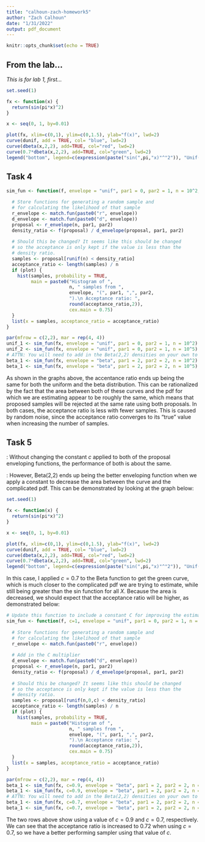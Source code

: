 ```yaml
---
title: "calhoun-zach-homework5"
author: "Zach Calhoun"
date: "1/31/2022"
output: pdf_document
---
```


```r
knitr::opts_chunk$set(echo = TRUE)
```

## From the lab...
*This is for lab 1, first...*
```r
set.seed(1)

fx <- function(x) {
  return(sin(pi*x)^2)
}

x <- seq(0, 1, by=0.01)

plot(fx, xlim=c(0,1), ylim=c(0,1.5), ylab="f(x)", lwd=2)
curve(dunif, add = TRUE, col= "blue", lwd=2)
curve(dbeta(x,2,2), add=TRUE, col="red", lwd=2)
curve(0.7*dbeta(x,2,2), add=TRUE, col="green", lwd=2)
legend("bottom", legend=c(expression(paste("sin(",pi,"x)"^"2")), "Unif(0,1)","Beta(2,2)", "c*Beta(2,2)"), col=c("black","blue","red","green"), lty=c(1,1,1,1), bty= "n", cex=1.1, lwd=2)

```

## Task 4

```r
sim_fun <- function(f, envelope = "unif", par1 = 0, par2 = 1, n = 10^2, plot = TRUE){
  
  # Store functions for generating a random sample and
  # for calculating the likelihood of that sample
  r_envelope <- match.fun(paste0("r", envelope))
  d_envelope <- match.fun(paste0("d", envelope))
  proposal <- r_envelope(n, par1, par2)
  density_ratio <- f(proposal) / d_envelope(proposal, par1, par2)
  
  # Should this be changed? It seems like this should be changed
  # so the acceptance is only kept if the value is less than the
  # density ratio.
  samples <- proposal[runif(n) < density_ratio]
  acceptance_ratio <- length(samples) / n
  if (plot) {
    hist(samples, probability = TRUE, 
         main = paste0("Histogram of ", 
                       n, " samples from ", 
                       envelope, "(", par1, ",", par2,
                       ").\n Acceptance ratio: ",
                       round(acceptance_ratio,2)), 
                       cex.main = 0.75)
  }
  list(x = samples, acceptance_ratio = acceptance_ratio)
}

par(mfrow = c(2,2), mar = rep(4, 4))
unif_1 <- sim_fun(fx, envelope = "unif", par1 = 0, par2 = 1, n = 10^2) 
unif_2 <- sim_fun(fx, envelope = "unif", par1 = 0, par2 = 1, n = 10^5)
# ATTN: You will need to add in the Beta(2,2) densities on your own to finish task 4.
beta_1 <- sim_fun(fx, envelope = "beta", par1 = 2, par2 = 2, n = 10^2)
beta_1 <- sim_fun(fx, envelope = "beta", par1 = 2, par2 = 2, n = 10^5)

```


As shown in the graphs above, the accentance ratio ends up being the same for both the uniform and the beta distribution. This can be rationalized by the fact that the area between both of these curves and the pdf for which we are estimating appear to be roughly the same, which means that proposed samples will be rejected at the same rate using both proposals. In both cases, the acceptance ratio is less with fewer samples. This is caused by random noise, since the acceptance ratio converges to its "true" value when increasing the number of samples.

## Task 5

\textbf{i}: Without changing the constant $c$ applied to both of the proposal enveloping functions, the performance of both is about the same.

\textbf{ii}: However, Beta(2,2) ends up being the better enveloping function when we apply a constant to decrease the area between the curve and the complicated pdf. This can be demonstrated by looking at the graph below:

```r

set.seed(1)

fx <- function(x) {
  return(sin(pi*x)^2)
}

x <- seq(0, 1, by=0.01)

plot(fx, xlim=c(0,1), ylim=c(0,1.5), ylab="f(x)", lwd=2)
curve(dunif, add = TRUE, col= "blue", lwd=2)
curve(dbeta(x,2,2), add=TRUE, col="red", lwd=2)
curve(0.7*dbeta(x,2,2), add=TRUE, col="green", lwd=2)
legend("bottom", legend=c(expression(paste("sin(",pi,"x)"^"2")), "Unif(0,1)","Beta(2,2)", "c*Beta(2,2)"), col=c("black","blue","red","green"), lty=c(1,1,1,1), bty= "n", cex=1.1, lwd=2)

```

In this case, I applied $c=0.7$ to the Beta function to get the green curve, which is much closer to the complicated pdf we are trying to estimate, while still being greater than the sin function for all $X$. Because the area is decreased, we should expect that the acceptance ratio will be higher, as demonstrated below:

```r
# Update this function to include a constant C for improving the estimate.
sim_fun <- function(f, c=1, envelope = "unif", par1 = 0, par2 = 1, n = 10^2, plot = TRUE){
  
  # Store functions for generating a random sample and
  # for calculating the likelihood of that sample
  r_envelope <- match.fun(paste0("r", envelope))
  
  # Add in the C multiplier
  d_envelope <- match.fun(paste0("d", envelope))
  proposal <- r_envelope(n, par1, par2)
  density_ratio <- f(proposal) / d_envelope(proposal, par1, par2)
  
  # Should this be changed? It seems like this should be changed
  # so the acceptance is only kept if the value is less than the
  # density ratio.
  samples <- proposal[runif(n,0,c) < density_ratio]
  acceptance_ratio <- length(samples) / n
  if (plot) {
    hist(samples, probability = TRUE, 
         main = paste0("Histogram of ", 
                       n, " samples from ", 
                       envelope, "(", par1, ",", par2,
                       ").\n Acceptance ratio: ",
                       round(acceptance_ratio,2)), 
                       cex.main = 0.75)
  }
  list(x = samples, acceptance_ratio = acceptance_ratio)
}

par(mfrow = c(2,2), mar = rep(4, 4))
beta_1 <- sim_fun(fx, c=0.9, envelope = "beta", par1 = 2, par2 = 2, n = 10^2)
beta_1 <- sim_fun(fx, c=0.9, envelope = "beta", par1 = 2, par2 = 2, n = 10^5)
# ATTN: You will need to add in the Beta(2,2) densities on your own to finish task 4.
beta_1 <- sim_fun(fx, c=0.7, envelope = "beta", par1 = 2, par2 = 2, n = 10^2)
beta_1 <- sim_fun(fx, c=0.7, envelope = "beta", par1 = 2, par2 = 2, n = 10^5)


```

The two rows above show using a value of $c=0.9$ and $c=0.7$, respectively. We can see that the acceptance ratio is increased to 0.72 when using $c=0.7$, so we have a better performing sampler using that value of $c$.





